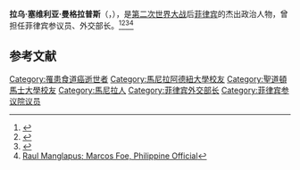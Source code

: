 '''拉乌·塞维利亚·曼格拉普斯'''（{{lang-en|'''Raul Sevilla Manglapus'''}}，{{bd|1918年|10月20日|1999年|7月25日|catIdx=R}}），是[[第二次世界大战|第二次世界大战]]后[[菲律宾|菲律宾]]的杰出政治人物，曾担任菲律宾参议员、外交部长。<ref>{{Cite web |url=http://legacy.senate.gov.ph/senators/former_senators/raul_manglapus.htm |title=Senators Profile - Raul S. Manglapus - Senate of the Philippines |access-date=2021-02-28 |archive-date=2020-09-21 |archive-url=https://web.archive.org/web/20200921192135/http://legacy.senate.gov.ph/senators/former_senators/raul_manglapus.htm |dead-url=no }}</ref><ref>{{Cite web |url=https://www.washingtonpost.com/archive/local/1999/07/26/raul-s-manglapus-former-foreign-secretary-of-philippines-dies-at-80/5f096154-7dec-4197-9ebb-44acd385ded4/ |title=Raul S. Manglapus, Former Foreign Secretary of Philippines, Dies at 80 |access-date=2021-02-28 |archive-date=2020-05-05 |archive-url=https://web.archive.org/web/20200505102345/https://www.washingtonpost.com/archive/local/1999/07/26/raul-s-manglapus-former-foreign-secretary-of-philippines-dies-at-80/5f096154-7dec-4197-9ebb-44acd385ded4/ |dead-url=no }}</ref><ref>{{Cite web |url=https://mb.com.ph/2020/08/01/a-tribute-to-the-great-raul-manglapus/ |title=A tribute to the great Raul Manglapus – Manila Bulletin |access-date=2021-02-28 |archive-date=2021-01-24 |archive-url=https://web.archive.org/web/20210124032447/https://mb.com.ph/2020/08/01/a-tribute-to-the-great-raul-manglapus/ |dead-url=no }}</ref><ref>[https://www.latimes.com/archives/la-xpm-1999-jul-27-mn-60044-story.html Raul Manglapus; Marcos Foe, Philippine Official]</ref>

== 参考文献 ==
{{Reflist}}


[[Category:罹患食道癌逝世者|Category:罹患食道癌逝世者]]
[[Category:馬尼拉阿德紐大學校友|Category:馬尼拉阿德紐大學校友]]
[[Category:聖道頓馬士大學校友|Category:聖道頓馬士大學校友]]
[[Category:馬尼拉人|Category:馬尼拉人]]
[[Category:菲律宾外交部长|Category:菲律宾外交部长]]
[[Category:菲律宾参议院议员|Category:菲律宾参议院议员]]